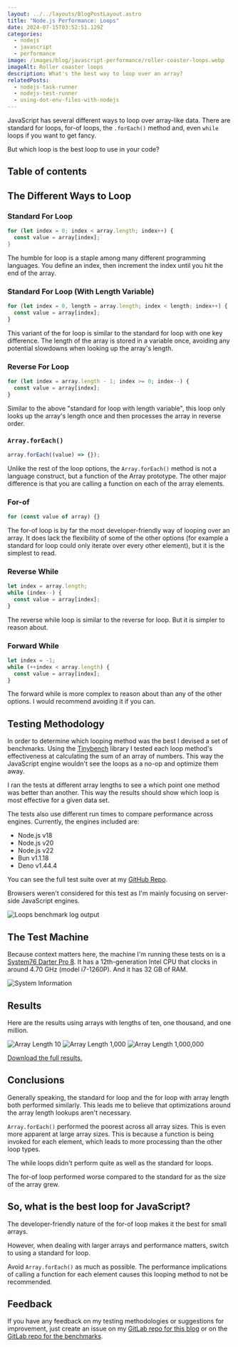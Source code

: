 ```yaml
---
layout: ../../layouts/BlogPostLayout.astro
title: "Node.js Performance: Loops"
date: 2024-07-15T03:52:51.129Z
categories:
  - nodejs
  - javascript
  - performance
image: /images/blog/javascript-performance/roller-coaster-loops.webp
imageAlt: Roller coaster loops
description: What's the best way to loop over an array?
relatedPosts:
  - nodejs-task-runner
  - nodejs-test-runner
  - using-dot-env-files-with-nodejs
---
```

<ImageAttrib attrib="Image by mrsiraphol on Freepik" link="https://www.freepik.com/free-photo/roller-coaster-rail-ride-park_1026616.htm#from_view=detail_alsolike" />

JavaScript has several different ways to loop over array-like data. There are
standard for loops, for-of loops, the `.forEach()` method and, even `while` loops
if you want to get fancy.

But which loop is the best loop to use in your code?

## Table of contents

## The Different Ways to Loop

### Standard For Loop

```javascript
for (let index = 0; index < array.length; index++) {
  const value = array[index];`
}
```

The humble for loop is a staple among many different programming languages. You
define an index, then increment the index until you hit the end of the array.

### Standard For Loop (With Length Variable)

```javascript
for (let index = 0, length = array.length; index < length; index++) {
  const value = array[index];
}
```

This variant of the for loop is similar to the standard for loop with one key difference.
The length of the array is stored in a variable once, avoiding any potential
slowdowns when looking up the array's length.

<Ad />

### Reverse For Loop

```javascript
for (let index = array.length - 1; index >= 0; index--) {
  const value = array[index];
}
```

Similar to the above "standard for loop with length variable", this loop only
looks up the array's length once and then processes the array in reverse order.

### `Array.forEach()`

```javascript
array.forEach((value) => {});
```

Unlike the rest of the loop options, the `Array.forEach()` method is not a language
construct, but a function of the Array prototype. The other major difference is
that you are calling a function on each of the array elements.

### For-of

```javascript
for (const value of array) {}
```

The for-of loop is by far the most developer-friendly way of looping over an array.
It does lack the flexibility of some of the other options (for example a standard for
loop could only iterate over every other element), but it is the simplest to read.

### Reverse While

```javascript
let index = array.length;
while (index--) {
  const value = array[index];
}
```

The reverse while loop is similar to the reverse for loop. But it is simpler
to reason about.

### Forward While

```javascript
let index = -1;
while (++index < array.length) {
  const value = array[index];
}
```

The forward while is more complex to reason about than any of the other options.
I would recommend avoiding it if you can.

## Testing Methodology

In order to determine which looping method was the best I devised a set of benchmarks.
Using the [Tinybench](https://github.com/tinylibs/tinybench) library I tested
each loop method's effectiveness at calculating the sum of an array of numbers.
This way the JavaScript engine wouldn't see the loops as a no-op and optimize them
away.

I ran the tests at different array lengths to see a which point one method was better
than another. This way the results should show which loop is most effective for
a given data set.

The tests also use different run times to compare performance across engines.
Currently, the engines included are:

- Node.js v18
- Node.js v20
- Node.js v22
- Bun v1.1.18
- Deno v1.44.4

You can see the full test suite over at my [GitHub Repo](https://gitlab.com/bhdouglass/javascript-performance/-/blob/master/loops-tests.js).

Browsers weren't considered for this test as I'm mainly focusing on server-side
JavaScript engines.

![Loops benchmark log output](/images/blog/javascript-performance/loops-log-output.webp)

## The Test Machine

Because context matters here, the machine I'm running these tests on is a
[System76 Darter Pro 8](/blog/system76-darter-pro-8). It has a 12th-generation
Intel CPU that clocks in around 4.70 GHz (model i7-1260P). And it has 32 GB of RAM.

![System Information](/images/blog/system-information.webp)

<Ad />

## Results

Here are the results using arrays with lengths of ten, one thousand, and one million.

![Array Length 10](/images/blog/javascript-performance/loops-array-length-10.webp)
![Array Length 1,000](/images/blog/javascript-performance/loops-array-length-1000.webp)
![Array Length 1,000,000](/images/blog/javascript-performance/loops-array-length-1000000.webp)

[Download the full results.](https://gitlab.com/bhdouglass/javascript-performance/-/blob/master/loops.ods)

## Conclusions

Generally speaking, the standard for loop and the for loop with array length both
performed similarly. This leads me to believe that optimizations around the array length
lookups aren't necessary.

`Array.forEach()` performed the poorest across all array sizes. This is even more
apparent at large array sizes. This is because a function is being
invoked for each element, which leads to more processing than the other loop types.

The while loops didn't perform quite as well as the standard for loops.

The for-of loop performed worse compared to the standard for as the size of the array grew.

## So, what is the best loop for JavaScript?

The developer-friendly nature of the for-of loop makes it the best for small arrays.

However, when dealing with larger arrays and performance matters, switch to using
a standard for loop.

Avoid `Array.forEach()` as much as possible. The performance implications of calling
a function for each element causes this looping method to not be recommended.

<Ad />

## Feedback

If you have any feedback on my testing methodologies or suggestions for improvement,
just create an issue on my [GitLab repo for this blog](https://gitlab.com/bhdouglass/bhdouglass-com/-/issues/new)
or on the [GitLab repo for the benchmarks](https://gitlab.com/bhdouglass/javascript-performance/-/issues/new).
